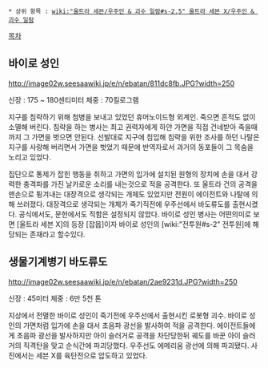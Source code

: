  * 상위 항목 : [[wiki:"울트라 세븐/우주인 & 괴수 일람#s-2.5" 울트라 세븐 X/우주인 & 괴수 일람]]

[[목차]]

== 바이로 성인 ==
http://image02w.seesaawiki.jp/e/n/ebatan/811dc8fb.JPG?width=250

신장 : 175 ~ 180센티미터
체중 : 70킬로그램

지구를 침략하기 위해 첨병을 보내고 있었던 휴머노이드형 외계인. 죽으면 흔적도 없이 소멸해 버린다. 침략을 하는 병사는 최고 권력자에게 하얀 가면을 직접 건네받아 죽을때까지 그 가면을 벗으면 안된다. 선발대로 지구에 침입해 침략을 위한 조사를 하던 나탈은 지구를 사랑해 버리면서 가면을 벗었기 때문에 반역자로서 과거의 동포들이 그 목숨을 노리고 있었다. 

집단으로 통제가 잡힌 행동을 취하고 가면의 입가에 설치된 원형의 장치에 손을 대서 강력한 충격파를 가진 날카로운 소리를 내는것으로 적을 공격한다. 또 울트라 건의 공격을 맨손으로 튕겨내는 대장격으로 생각되는 개체도 있었지만 전원이 에이전트와 나탈에 의해 쓰러졌다. 대장격으로 생각되는 개체가 죽기직전에 우주선에서 바도류도를 출현시켰다. 공식에서도, 문헌에서도 직함은 설정되지 않았다. 바이로 성인 병사는 어떤의미로 보면 [울트라 세븐 X]의 등장 [잡몹]이자 바이로 성인의 [wiki:"전투원#s-2" 전투원]에 해당되는 존재라고 할수있다.

== 생물기계병기 바도류도 ==
http://image02w.seesaawiki.jp/e/n/ebatan/2ae9231d.JPG?width=250

신장 : 45미터
체중 : 6만 5천 톤

지상에서 전멸한 바이로 성인이 죽기전에 우주선에서 출현시킨 로봇형 괴수. 바이로 성인의 가면처럼 입가에 손을 대서 초음파 광선을 발사하여 적을 공격한다. 에이전트들에게 초음파 광선을 발사하지만 아이 슬러거로 공격을 차단당한뒤 궤도를 바꾼 아이 슬러거의 직격탄을 맞고 순식간에 파괴당했다. 우주선도 에메리움 광선에 의해 파괴됐다. 사진에서는 세븐 X를 육탄전으로 압도하고 있었다. 
